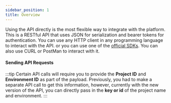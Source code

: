 ```yaml
---
sidebar_position: 1
title: Overview
---
```


Using the API directly is the most flexible way to integrate with the platform.
This is a RESTful API that uses JSON for serialization and bearer tokens for authentication.
You can use any HTTP client in any programming language to interact with the API. or you can use one of the [official SDKs](/category/supported-sdks).
You can also use CURL or PostMan to interact with it.

#### Sending API Requests

:::tip
Certain API calls will require you to provide the **Project ID** and **Environment ID** as part of the payload.
Previously, you had to make a separate API call to get this information, however, currently with the new version
of the API, you can directly pass in the **key or id** of the project name and environment.
:::
